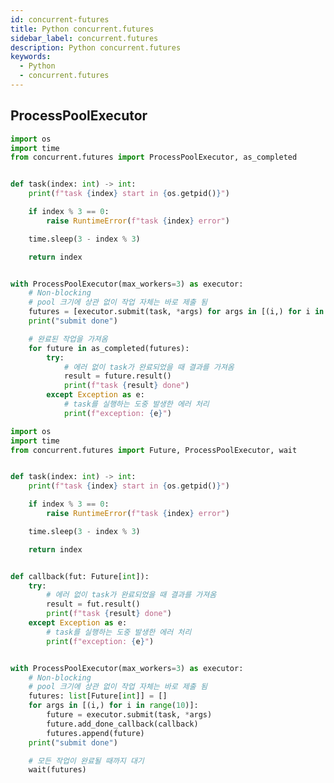 ```yaml
---
id: concurrent-futures
title: Python concurrent.futures
sidebar_label: concurrent.futures
description: Python concurrent.futures
keywords:
  - Python
  - concurrent.futures
---
```


## ProcessPoolExecutor

```python
import os
import time
from concurrent.futures import ProcessPoolExecutor, as_completed


def task(index: int) -> int:
    print(f"task {index} start in {os.getpid()}")

    if index % 3 == 0:
        raise RuntimeError(f"task {index} error")

    time.sleep(3 - index % 3)

    return index


with ProcessPoolExecutor(max_workers=3) as executor:
    # Non-blocking
    # pool 크기에 상관 없이 작업 자체는 바로 제출 됨
    futures = [executor.submit(task, *args) for args in [(i,) for i in range(10)]]
    print("submit done")

    # 완료된 작업을 가져옴
    for future in as_completed(futures):
        try:
            # 에러 없이 task가 완료되었을 때 결과를 가져옴
            result = future.result()
            print(f"task {result} done")
        except Exception as e:
            # task를 실행하는 도중 발생한 에러 처리
            print(f"exception: {e}")
```

```python
import os
import time
from concurrent.futures import Future, ProcessPoolExecutor, wait


def task(index: int) -> int:
    print(f"task {index} start in {os.getpid()}")

    if index % 3 == 0:
        raise RuntimeError(f"task {index} error")

    time.sleep(3 - index % 3)

    return index


def callback(fut: Future[int]):
    try:
        # 에러 없이 task가 완료되었을 때 결과를 가져옴
        result = fut.result()
        print(f"task {result} done")
    except Exception as e:
        # task를 실행하는 도중 발생한 에러 처리
        print(f"exception: {e}")


with ProcessPoolExecutor(max_workers=3) as executor:
    # Non-blocking
    # pool 크기에 상관 없이 작업 자체는 바로 제출 됨
    futures: list[Future[int]] = []
    for args in [(i,) for i in range(10)]:
        future = executor.submit(task, *args)
        future.add_done_callback(callback)
        futures.append(future)
    print("submit done")

    # 모든 작업이 완료될 때까지 대기
    wait(futures)
```
